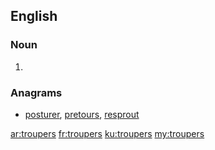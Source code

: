 ==English==

===Noun===
{{head|en|plural}}

# {{plural of|trouper|lang=en|nocat=1}}

===Anagrams===
* [[posturer#English|posturer]], [[pretours#English|pretours]], [[resprout#English|resprout]]

[[ar:troupers]]
[[fr:troupers]]
[[ku:troupers]]
[[my:troupers]]